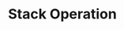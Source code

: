 ---
id: "ds_easy_002"
questionType: "MULTIPLE_CHOICE"
title: "Stack Operation"
description: "Which operation removes the top element from a stack?"
difficulty: "EASY"
category: "Data Structures"
options:
  - "Push"
  - "Pop"
  - "Peek"
  - "Insert"
correctAnswer: 1
---